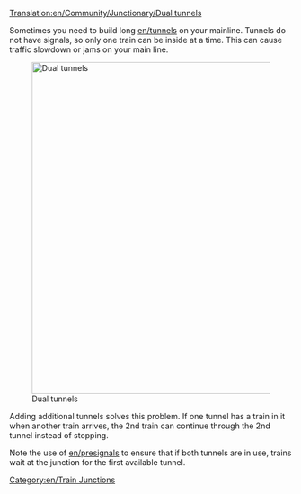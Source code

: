 [[Translation:en/Community/Junctionary/Dual tunnels]]

{{en/junctionsmenu}}
Sometimes you need to build long [[en/tunnel]]s on your mainline.  Tunnels do not have signals, so only one train can be inside at a time.  This can cause traffic slowdown or jams on your main line.

[[File:en/DualTunnelsPresignalled.png|none|thumb|590px|Dual tunnels]]

Adding additional tunnels solves this problem.  If one tunnel has a train in it when another train arrives, the 2nd train can continue through the 2nd tunnel instead of stopping.

Note the use of [[en/presignals]] to ensure that if both tunnels are in use, trains wait at the junction for the first available tunnel.

[[Category:en/Train Junctions]]